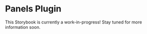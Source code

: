 <Meta title="About" />

# Panels Plugin

This Storybook is currently a work-in-progress! Stay tuned for more information soon.
